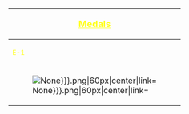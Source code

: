 {| cellspacing="5" cellpadding="0" style="width:600px; margin:0px; background:#396; text-align:center;"
!colspan="4"|<font size=4 color=#ffff1a> <u>Medals</u>
|-
!<font size=2 color=#ffff1a>E-1
!<font size=2 color=#ffff1a>E-2
!<font size=2 color=#ffff1a>E-3
!<font size=2 color=#ffff1a>E-4
|-
| style="background:#{{#switch: {{{e1|None}}}|Hard=ff0|Normal=ffa500|Easy=ffc0cb|fff}};" |[[File:EventMedal-{{{e1|None}}}.png|60px|center|link=]]
| style="background:#{{#switch: {{{e2|None}}}|Hard=ff0|Normal=ffa500|Easy=ffc0cb||fff}};" |[[File:EventMedal-{{{e2|None}}}.png|60px|center|link=]]
| style="background:#{{#switch: {{{e3|None}}}|Hard=ff0|Normal=ffa500|Easy=ffc0cb||fff}};" |[[File:EventMedal-{{{e3|None}}}.png|60px|center|link=]]
| style="background:#{{#switch: {{{e4|None}}}|Hard=ff0|Normal=ffa500|Easy=ffc0cb||fff}};" |[[File:EventMedal-{{{e4|None}}}.png|60px|center|link=]]
| style="background:#{{#switch: {{{e5|None}}}|Hard=ff0|Normal=ffa500|Easy=ffc0cb||fff}};" |
|}
